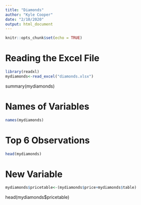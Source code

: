 ```yaml
---
title: "Diamonds"
author: "Kyle Cooper"
date: "2/10/2020"
output: html_document
---
```


```r
knitr::opts_chunk$set(echo = TRUE)
```

# Reading the Excel File

```r
library(readxl)
mydiamonds<-read_excel("diamonds.xlsx")
```

summary(mydiamonds)

# Names of Variables

```r
names(mydiamonds)
```

# Top 6 Observations

```r
head(mydiamonds)
```

# New Variable
```r
mydiamonds$pricetable<-(mydiamonds$price+mydiamonds$table)
```
head(mydiamonds$pricetable)

